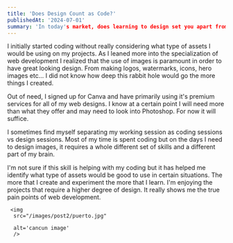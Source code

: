 ```yaml
---
title: 'Does Design Count as Code?'
publishedAt: '2024-07-01'
summary: 'In today's market, does learning to design set you apart from the competition?'
---
```


I initially started coding without really considering what type of assets I would be using on my projects. As I leaned more into the specialization of web development I realized that the use of images is paramount in order to have great looking design. From making logos, watermarks, icons, hero images etc... I did not know how deep this rabbit hole would go the more things I created. 

Out of need, I signed up for Canva and have primarily using it's premium services for all of my web designs. I know at a certain point I will need more than what they offer and may need to look into Photoshop. For now it will suffice. 

I sometimes find myself separating my working session as coding sessions vs design sessions. Most of my time is spent coding but on the days I need to design images, it requires a whole different set of skills and a different part of my brain. 

I'm not sure if this skill is helping with my coding but it has helped me identify what type of assets would be good to use in certain situations. The more that I create and experiment the more that I learn. I'm enjoying the projects that require a higher degree of design. It really shows me the true pain points of web development. 



     <img
      src="/images/post2/puerto.jpg"

      alt='cancun image'
      /> 